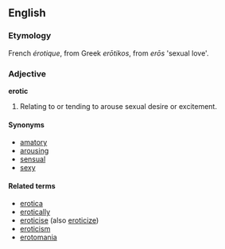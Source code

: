==English==

===Etymology===
French ''érotique'', from Greek ''er&#333;tikos'', from ''er&#333;s'' 'sexual love'.

===Adjective===
'''erotic'''
# Relating to or tending to arouse sexual desire or excitement.

====Synonyms====
*[[amatory]]
*[[arousing]]
*[[sensual]]
*[[sexy]]

====Related terms====
*[[erotica]]
*[[erotically]]
*[[eroticise]] (also [[eroticize]])
*[[eroticism]]
*[[erotomania]]